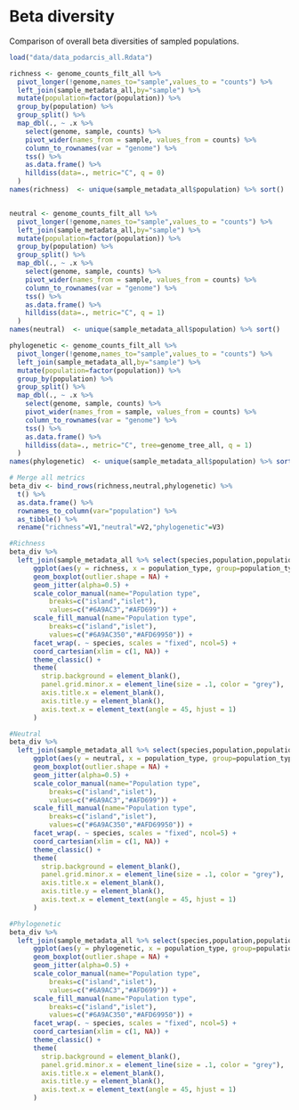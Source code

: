 # Beta diversity

Comparison of overall beta diversities of sampled populations.

```r
load("data/data_podarcis_all.Rdata")
```

```r

richness <- genome_counts_filt_all %>%
  pivot_longer(!genome,names_to="sample",values_to = "counts") %>%
  left_join(sample_metadata_all,by="sample") %>%
  mutate(population=factor(population)) %>% 
  group_by(population) %>% 
  group_split() %>% 
  map_dbl(., ~ .x %>%
    select(genome, sample, counts) %>%
    pivot_wider(names_from = sample, values_from = counts) %>%
    column_to_rownames(var = "genome") %>%
    tss() %>%
    as.data.frame() %>%
    hilldiss(data=., metric="C", q = 0)
  )
names(richness)  <- unique(sample_metadata_all$population) %>% sort()


neutral <- genome_counts_filt_all %>%
  pivot_longer(!genome,names_to="sample",values_to = "counts") %>%
  left_join(sample_metadata_all,by="sample") %>%
  mutate(population=factor(population)) %>% 
  group_by(population) %>% 
  group_split() %>% 
  map_dbl(., ~ .x %>%
    select(genome, sample, counts) %>%
    pivot_wider(names_from = sample, values_from = counts) %>%
    column_to_rownames(var = "genome") %>%
    tss() %>%
    as.data.frame() %>%
    hilldiss(data=., metric="C", q = 1)
  )
names(neutral)  <- unique(sample_metadata_all$population) %>% sort()

phylogenetic <- genome_counts_filt_all %>%
  pivot_longer(!genome,names_to="sample",values_to = "counts") %>%
  left_join(sample_metadata_all,by="sample") %>%
  mutate(population=factor(population)) %>% 
  group_by(population) %>% 
  group_split() %>% 
  map_dbl(., ~ .x %>%
    select(genome, sample, counts) %>%
    pivot_wider(names_from = sample, values_from = counts) %>%
    column_to_rownames(var = "genome") %>%
    tss() %>%
    as.data.frame() %>%
    hilldiss(data=., metric="C", tree=genome_tree_all, q = 1)
  )
names(phylogenetic)  <- unique(sample_metadata_all$population) %>% sort()

# Merge all metrics
beta_div <- bind_rows(richness,neutral,phylogenetic) %>%
  t() %>% 
  as.data.frame() %>% 
  rownames_to_column(var="population") %>% 
  as_tibble() %>% 
  rename("richness"=V1,"neutral"=V2,"phylogenetic"=V3)
```

```r

#Richness
beta_div %>%
  left_join(sample_metadata_all %>% select(species,population,population_type) %>% unique, by = "population") %>%
      ggplot(aes(y = richness, x = population_type, group=population_type, color=population_type, fill=population_type)) +
      geom_boxplot(outlier.shape = NA) +
      geom_jitter(alpha=0.5) +
      scale_color_manual(name="Population type",
          breaks=c("island","islet"),
          values=c("#6A9AC3","#AFD699")) +
      scale_fill_manual(name="Population type",
          breaks=c("island","islet"),
          values=c("#6A9AC350","#AFD69950")) +
      facet_wrap(. ~ species, scales = "fixed", ncol=5) +
      coord_cartesian(xlim = c(1, NA)) +
      theme_classic() +
      theme(
        strip.background = element_blank(),
        panel.grid.minor.x = element_line(size = .1, color = "grey"),
        axis.title.x = element_blank(),
        axis.title.y = element_blank(),
        axis.text.x = element_text(angle = 45, hjust = 1)
      )

#Neutral
beta_div %>%
  left_join(sample_metadata_all %>% select(species,population,population_type) %>% unique, by = "population") %>%
      ggplot(aes(y = neutral, x = population_type, group=population_type, color=population_type, fill=population_type)) +
      geom_boxplot(outlier.shape = NA) +
      geom_jitter(alpha=0.5) +
      scale_color_manual(name="Population type",
          breaks=c("island","islet"),
          values=c("#6A9AC3","#AFD699")) +
      scale_fill_manual(name="Population type",
          breaks=c("island","islet"),
          values=c("#6A9AC350","#AFD69950")) +
      facet_wrap(. ~ species, scales = "fixed", ncol=5) +
      coord_cartesian(xlim = c(1, NA)) +
      theme_classic() +
      theme(
        strip.background = element_blank(),
        panel.grid.minor.x = element_line(size = .1, color = "grey"),
        axis.title.x = element_blank(),
        axis.title.y = element_blank(),
        axis.text.x = element_text(angle = 45, hjust = 1)
      )

#Phylogenetic
beta_div %>%
  left_join(sample_metadata_all %>% select(species,population,population_type) %>% unique, by = "population") %>%
      ggplot(aes(y = phylogenetic, x = population_type, group=population_type, color=population_type, fill=population_type)) +
      geom_boxplot(outlier.shape = NA) +
      geom_jitter(alpha=0.5) +
      scale_color_manual(name="Population type",
          breaks=c("island","islet"),
          values=c("#6A9AC3","#AFD699")) +
      scale_fill_manual(name="Population type",
          breaks=c("island","islet"),
          values=c("#6A9AC350","#AFD69950")) +
      facet_wrap(. ~ species, scales = "fixed", ncol=5) +
      coord_cartesian(xlim = c(1, NA)) +
      theme_classic() +
      theme(
        strip.background = element_blank(),
        panel.grid.minor.x = element_line(size = .1, color = "grey"),
        axis.title.x = element_blank(),
        axis.title.y = element_blank(),
        axis.text.x = element_text(angle = 45, hjust = 1)
      )
```

